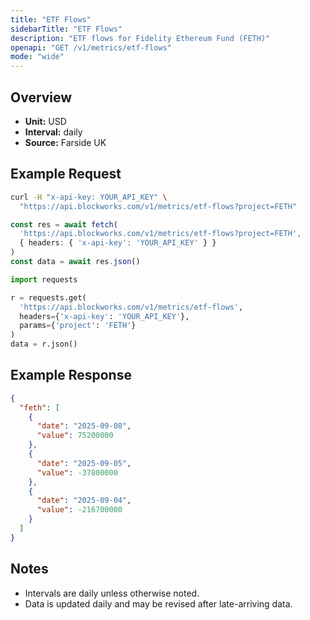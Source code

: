 ```yaml
---
title: "ETF Flows"
sidebarTitle: "ETF Flows"
description: "ETF flows for Fidelity Ethereum Fund (FETH)"
openapi: "GET /v1/metrics/etf-flows"
mode: "wide"
---
```


## Overview

- **Unit:** USD
- **Interval:** daily
- **Source:** Farside UK

## Example Request

<CodeGroup>

```bash cURL
curl -H "x-api-key: YOUR_API_KEY" \
  "https://api.blockworks.com/v1/metrics/etf-flows?project=FETH"
```

```typescript TypeScript
const res = await fetch(
  'https://api.blockworks.com/v1/metrics/etf-flows?project=FETH',
  { headers: { 'x-api-key': 'YOUR_API_KEY' } }
)
const data = await res.json()
```

```python Python
import requests

r = requests.get(
  'https://api.blockworks.com/v1/metrics/etf-flows',
  headers={'x-api-key': 'YOUR_API_KEY'},
  params={'project': 'FETH'}
)
data = r.json()
```

</CodeGroup>

## Example Response

```json
{
  "feth": [
    {
      "date": "2025-09-08",
      "value": 75200000
    },
    {
      "date": "2025-09-05",
      "value": -37800000
    },
    {
      "date": "2025-09-04",
      "value": -216700000
    }
  ]
}
```

## Notes
- Intervals are daily unless otherwise noted.
- Data is updated daily and may be revised after late-arriving data.
